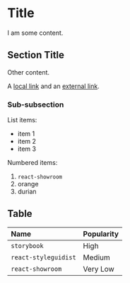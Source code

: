 # Title

I am some content.

## Section Title

Other content.

A [local link](/api/configuration) and an [external link](https://github.com/malcolm-kee/react-showroom).

### Sub-subsection

List items:

- item 1
- item 2
- item 3

Numbered items:

1. `react-showroom`
1. orange
1. durian

## Table

| Name                 | Popularity |
| :------------------- | :--------- |
| `storybook`          | High       |
| `react-styleguidist` | Medium     |
| `react-showroom`     | Very Low   |
